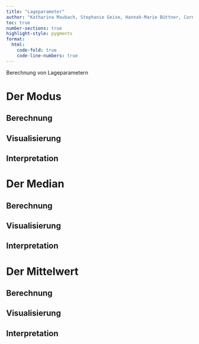 ```yaml
---
title: "Lageparameter"
author: "Katharina Maubach, Stephanie Geise, Hannah-Marie Büttner, Cornelius Puschmann, & Patrick Zerrer"
toc: true
number-sections: true
highlight-style: pygments
format:
  html:
    code-fold: true
    code-line-numbers: true
---
```


Berechnung von Lageparametern

# Der Modus

## Berechnung

## Visualisierung

## Interpretation

# Der Median

## Berechnung

## Visualisierung

## Interpretation

# Der Mittelwert

## Berechnung

## Visualisierung

## Interpretation
